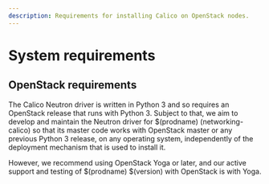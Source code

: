 ```yaml
---
description: Requirements for installing Calico on OpenStack nodes.
---
```



# System requirements

<ReqsSys orch='OpenStack' />

## OpenStack requirements

The Calico Neutron driver is written in Python 3 and so requires an OpenStack release that
runs with Python 3. Subject to that, we aim to develop and maintain the Neutron driver
for $(prodname) (networking-calico) so that its master code works with OpenStack
master or any previous Python 3 release, on any operating system, independently of the
deployment mechanism that is used to install it.

However, we recommend using OpenStack Yoga or later, and our active support and testing
of $(prodname) $(version) with OpenStack is with Yoga.

<ReqsKernel />
